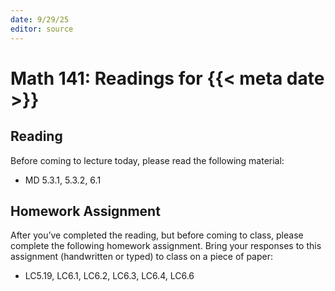 ```yaml
---
date: 9/29/25
editor: source
---
```


# Math 141: Readings for {{< meta date >}}

## Reading 

Before coming to lecture today, please read the following material: 

-   MD 5.3.1, 5.3.2, 6.1

## Homework Assignment

After you've completed the reading, but before coming to class, please complete the following homework assignment. Bring your responses to this assignment (handwritten or typed) to class on a piece of paper: 

-   LC5.19, LC6.1, LC6.2, LC6.3, LC6.4, LC6.6
